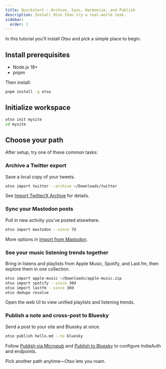 ```yaml
---
title: Quickstart — Archive, Sync, Harmonize, and Publish
description: Install Otso then try a real‑world task.
sidebar:
  order: 1
---
```


In this tutorial you'll install Otso and pick a simple place to begin.

## Install prerequisites

- Node.js 18+
- pnpm

Then install:

```bash
pnpm install -g otso
```

## Initialize workspace

```bash
otso init mysite
cd mysite
```

## Choose your path

After setup, try one of these common tasks:

### Archive a Twitter export

Save a local copy of your tweets.

```bash
otso import twitter --archive ~/Downloads/twitter
```

See [Import Twitter/X Archive](/guides/import-twitter-archives/) for details.

### Sync your Mastodon posts

Pull in new activity you’ve posted elsewhere.

```bash
otso import mastodon --since 7d
```

More options in [Import from Mastodon](/guides/import-mastodon/).

### See your music listening trends together

Bring in listens and playlists from Apple Music, Spotify, and Last.fm, then explore them in one collection.

```bash
otso import apple-music ~/Downloads/apple-music.zip
otso import spotify --since 30d
otso import lastfm --since 30d
otso dedupe resolve
```

Open the web UI to view unified playlists and listening trends.

### Publish a note and cross-post to Bluesky

Send a post to your site and Bluesky at once.

```bash
otso publish hello.md --to bluesky
```

Follow [Publish via Micropub](/guides/publish-micropub/) and [Publish to Bluesky](/guides/publish-bluesky/) to configure IndieAuth and endpoints.

Pick another path anytime—Otso lets you roam.
